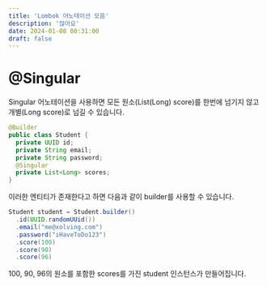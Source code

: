 ```yaml
---
title: 'Lombok 어노테이션 모음'
description: '많아요'
date: 2024-01-08 00:31:00
draft: false
---
```



# @Singular

Singular 어노테이션을 사용하면 모든 원소(List(Long) score)를 한번에 넘기지 않고 개별(Long score)로 넘길 수 있습니다.

```java
@Builder
public class Student {
  private UUID id;
  private String email;
  private String password;
  @Singular
  private List<Long> scores;
}
```

이러한 엔티티가 존재한다고 하면 다음과 같이 builder를 사용할 수 있습니다.

```java
Student student = Student.builder()
  .id(UUID.randomUUid())
  .email("me@xolving.com")
  .password("iHaveToDo123")
  .score(100)
  .score(90)
  .score(96)
```

100, 90, 96의 원소를 포함한 scores를 가진 student 인스턴스가 만들어집니다.